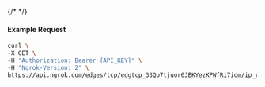 {/* <!-- Code generated for API Clients. DO NOT EDIT. --> */}

#### Example Request
```bash
curl \
-X GET \
-H "Authorization: Bearer {API_KEY}" \
-H "Ngrok-Version: 2" \
https://api.ngrok.com/edges/tcp/edgtcp_33Qo7tjuor6JEKYezKPWfRi7idm/ip_restriction
```